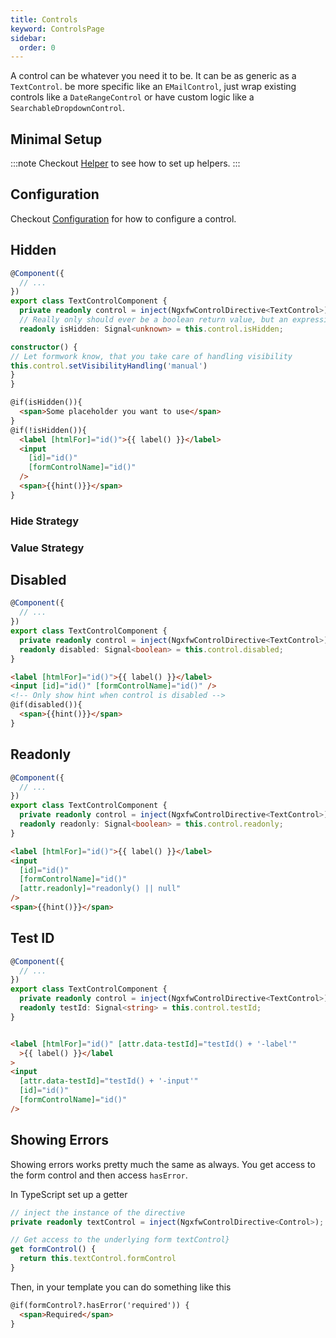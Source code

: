 ```yaml
---
title: Controls
keyword: ControlsPage
sidebar:
  order: 0
---
```



A control can be whatever you need it to be. It can be as generic as a `TextControl`. be more specific like an `EMailControl`, just wrap existing controls like a `DateRangeControl` or have custom logic like a `SearchableDropdownControl`.

## Minimal Setup

:::note
Checkout [Helper](/guides/helper) to see how to set up helpers.
:::

<ControlSetup/>

## Configuration

Checkout [Configuration](/guides/configuration) for how to configure a control.

## Hidden

<HiddenExplanation/>

```ts title="text-control.component.ts" group="visibility"
@Component({
  // ...
})
export class TextControlComponent {
  private readonly control = inject(NgxfwControlDirective<TextControl>);
  // Really only should ever be a boolean return value, but an expression could also return a number, string or object
  readonly isHidden: Signal<unknown> = this.control.isHidden;

constructor() {
// Let formwork know, that you take care of handling visibility
this.control.setVisibilityHandling('manual')
}
}

````

```html title="text-control.component.html" group="visibility"
@if(isHidden()){
  <span>Some placeholder you want to use</span>
}
@if(!isHidden()){
  <label [htmlFor]="id()">{{ label() }}</label>
  <input
    [id]="id()"
    [formControlName]="id()"
  />
  <span>{{hint()}}</span>
}
````

### Hide Strategy

<HideStrategyExplanation/>

### Value Strategy

<ValueStrategyExplanation/>

## Disabled

<DisabledExplanation/>

```ts title="text-control.component.ts" group="disabled"
@Component({
  // ...
})
export class TextControlComponent {
  private readonly control = inject(NgxfwControlDirective<TextControl>);
  readonly disabled: Signal<boolean> = this.control.disabled;
}
```

```html title="text-control.component.html" group="disabled"
<label [htmlFor]="id()">{{ label() }}</label>
<input [id]="id()" [formControlName]="id()" />
<!-- Only show hint when control is disabled -->
@if(disabled()){
  <span>{{hint()}}</span>
}
```

## Readonly

<ReadonlyExplanation/>

```ts title="text-control.component.ts" group="readonly"
@Component({
  // ...
})
export class TextControlComponent {
  private readonly control = inject(NgxfwControlDirective<TextControl>);
  readonly readonly: Signal<boolean> = this.control.readonly;
}
```

```html title="text-control.component.html" group="readonly"
<label [htmlFor]="id()">{{ label() }}</label>
<input
  [id]="id()"
  [formControlName]="id()"
  [attr.readonly]="readonly() || null"
/>
<span>{{hint()}}</span>
```

## Test ID

<TestId/>

```ts title="text-control.component.ts" group="testid"
@Component({
  // ...
})
export class TextControlComponent {
  private readonly control = inject(NgxfwControlDirective<TextControl>);
  readonly testId: Signal<string> = this.control.testId;
}
```

```html title="text-control.component.html" group="testid"

<label [htmlFor]="id()" [attr.data-testId]="testId() + '-label'"
  >{{ label() }}</label
>
<input
  [attr.data-testId]="testId() + '-input'"
  [id]="id()"
  [formControlName]="id()"
/>
```

## Showing Errors

Showing errors works pretty much the same as always. You get access to the form control and then access `hasError`.

In TypeScript set up a getter

```ts
// inject the instance of the directive
private readonly textControl = inject(NgxfwControlDirective<Control>);

// Get access to the underlying form textControl}
get formControl() {
  return this.textControl.formControl
}
```

Then, in your template you can do something like this

```html
@if(formControl?.hasError('required')) {
  <span>Required</span>
}
```
